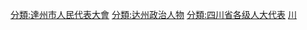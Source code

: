 [[分類:達州市人民代表大會|分類:達州市人民代表大會]]
[[分類:达州政治人物|分類:达州政治人物]]
[[分類:四川省各级人大代表|分類:四川省各级人大代表]]
[[分類:设区的市人大代表|川]]